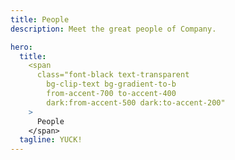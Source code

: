 ```yaml
---
title: People
description: Meet the great people of Company.

hero:
  title:
    <span
      class="font-black text-transparent
        bg-clip-text bg-gradient-to-b
        from-accent-700 to-accent-400
        dark:from-accent-500 dark:to-accent-200"
    >
      People
    </span>
  tagline: YUCK!
---
```



<LinkCard
    title="This is Us! The People of Company"
    href="/people/teams/overview"
    description="Start discovering the people of Company."
/>